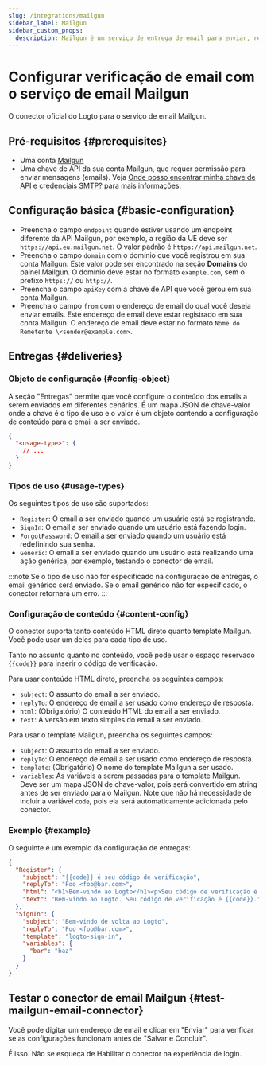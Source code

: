 ```yaml
---
slug: /integrations/mailgun
sidebar_label: Mailgun
sidebar_custom_props:
  description: Mailgun é um serviço de entrega de email para enviar, receber e rastrear emails.
---
```



# Configurar verificação de email com o serviço de email Mailgun

O conector oficial do Logto para o serviço de email Mailgun.

<GuideTip />

## Pré-requisitos \{#prerequisites}

- Uma conta [Mailgun](https://www.mailgun.com/)
- Uma chave de API da sua conta Mailgun, que requer permissão para enviar mensagens (emails). Veja [Onde posso encontrar minha chave de API e credenciais SMTP?](https://help.mailgun.com/hc/en-us/articles/203380100-Where-Can-I-Find-My-API-Key-and-SMTP-Credentials-) para mais informações.

## Configuração básica \{#basic-configuration}

- Preencha o campo `endpoint` quando estiver usando um endpoint diferente da API Mailgun, por exemplo, a região da UE deve ser `https://api.eu.mailgun.net`. O valor padrão é `https://api.mailgun.net`.
- Preencha o campo `domain` com o domínio que você registrou em sua conta Mailgun. Este valor pode ser encontrado na seção **Domains** do painel Mailgun. O domínio deve estar no formato `example.com`, sem o prefixo `https://` ou `http://`.
- Preencha o campo `apiKey` com a chave de API que você gerou em sua conta Mailgun.
- Preencha o campo `from` com o endereço de email do qual você deseja enviar emails. Este endereço de email deve estar registrado em sua conta Mailgun. O endereço de email deve estar no formato `Nome do Remetente \<sender@example.com>`.

## Entregas \{#deliveries}

### Objeto de configuração \{#config-object}

A seção "Entregas" permite que você configure o conteúdo dos emails a serem enviados em diferentes cenários. É um mapa JSON de chave-valor onde a chave é o tipo de uso e o valor é um objeto contendo a configuração de conteúdo para o email a ser enviado.

```json
{
  "<usage-type>": {
    // ...
  }
}
```

### Tipos de uso \{#usage-types}

Os seguintes tipos de uso são suportados:

- `Register`: O email a ser enviado quando um usuário está se registrando.
- `SignIn`: O email a ser enviado quando um usuário está fazendo login.
- `ForgotPassword`: O email a ser enviado quando um usuário está redefinindo sua senha.
- `Generic`: O email a ser enviado quando um usuário está realizando uma ação genérica, por exemplo, testando o conector de email.

:::note
Se o tipo de uso não for especificado na configuração de entregas, o email genérico será enviado. Se o email genérico não for especificado, o conector retornará um erro.
:::

### Configuração de conteúdo \{#content-config}

O conector suporta tanto conteúdo HTML direto quanto template Mailgun. Você pode usar um deles para cada tipo de uso.

Tanto no assunto quanto no conteúdo, você pode usar o espaço reservado `{{code}}` para inserir o código de verificação.

Para usar conteúdo HTML direto, preencha os seguintes campos:

- `subject`: O assunto do email a ser enviado.
- `replyTo`: O endereço de email a ser usado como endereço de resposta.
- `html`: (Obrigatório) O conteúdo HTML do email a ser enviado.
- `text`: A versão em texto simples do email a ser enviado.

Para usar o template Mailgun, preencha os seguintes campos:

- `subject`: O assunto do email a ser enviado.
- `replyTo`: O endereço de email a ser usado como endereço de resposta.
- `template`: (Obrigatório) O nome do template Mailgun a ser usado.
- `variables`: As variáveis a serem passadas para o template Mailgun. Deve ser um mapa JSON de chave-valor, pois será convertido em string antes de ser enviado para o Mailgun. Note que não há necessidade de incluir a variável `code`, pois ela será automaticamente adicionada pelo conector.

### Exemplo \{#example}

O seguinte é um exemplo da configuração de entregas:

```json
{
  "Register": {
    "subject": "{{code}} é seu código de verificação",
    "replyTo": "Foo <foo@bar.com>",
    "html": "<h1>Bem-vindo ao Logto</h1><p>Seu código de verificação é {{code}}.</p>",
    "text": "Bem-vindo ao Logto. Seu código de verificação é {{code}}."
  },
  "SignIn": {
    "subject": "Bem-vindo de volta ao Logto",
    "replyTo": "Foo <foo@bar.com>",
    "template": "logto-sign-in",
    "variables": {
      "bar": "baz"
    }
  }
}
```

## Testar o conector de email Mailgun \{#test-mailgun-email-connector}

Você pode digitar um endereço de email e clicar em "Enviar" para verificar se as configurações funcionam antes de "Salvar e Concluir".

É isso. Não se esqueça de <MainSiteUrl href="/connectors/email-connectors/#enable-email-sign-up-or-sign-in">Habilitar o conector na experiência de login</MainSiteUrl>.
